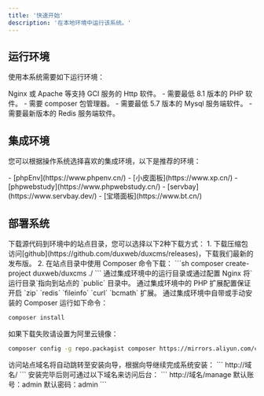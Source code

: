 ```yaml
---
title: '快速开始'
description: '在本地环境中运行该系统。'
---
```


## 运行环境

使用本系统需要如下运行环境：


<AccordionGroup>
  <Accordion icon="spider-web" title="Web服务">
    Nginx 或 Apache 等支持 GCI 服务的 Http 软件。
  </Accordion>
  <Accordion icon="php" title="PHP">
    - 需要最低 8.1 版本的 PHP 软件。
    - 需要 composer 包管理器。
  </Accordion>
  <Accordion icon="database" title="数据库">
    - 需要最低 5.7 版本的 Mysql 服务端软件。
    - 需要最新版本的 Redis 服务端软件。
  </Accordion>
</AccordionGroup>

## 集成环境

您可以根据操作系统选择喜欢的集成环境，以下是推荐的环境：

<AccordionGroup>
  <Accordion icon="github" title="Windows">
    - [phpEnv](https://www.phpenv.cn/)
    - [小皮面板](https://www.xp.cn/)
  </Accordion>
  <Accordion icon="rectangle-terminal" title="MacOS">
    - [phpwebstudy](https://www.phpwebstudy.cn/)
    - [servbay](https://www.servbay.dev/)
  </Accordion>
  <Accordion icon="rectangle-terminal" title="Linux">
    - [宝塔面板](https://www.bt.cn/)
  </Accordion>
</AccordionGroup>

## 部署系统

<AccordionGroup>

<Accordion icon="download" title="下载源代码">
  下载源代码到环境中的站点目录，您可以选择以下2种下载方式：
  1. 下载压缩包
  访问[github](https://github.com/duxweb/duxcms/releases)，下载我们最新的发布版。
  2. 在站点目录中使用 Composer 命令下载：
  ```sh
  composer create-project duxweb/duxcms ./
  ```
</Accordion>
<Accordion icon="gear" title="设置运行目录">
  通过集成环境中的运行目录或通过配置 Nginx 将`运行目录`指向到站点的 `public` 目录中。
</Accordion>
<Accordion icon="expand" title="检查扩展">
  通过集成环境中的 PHP 扩展配置保证开启 `zip` `redis` `fileinfo` `curl` `bcmath` 扩展。
</Accordion>
<Accordion icon="bolt" title="安装依赖">
  通过集成环境中自带或手动安装的 Composer 运行如下命令：

  ```sh
  composer install
  ```

  如果下载失败请设置为阿里云镜像：

  ```sh
  composer config -g repo.packagist composer https://mirrors.aliyun.com/composer/
  ```
</Accordion>
<Accordion icon="wand-magic" title="安装向导">
  访问站点域名将自动跳转至安装向导，根据向导继续完成系统安装：
  ```
  http://域名/
  ```
</Accordion>
<Accordion icon="lock" title="访问后台">
  安装完毕后则可通过以下域名来访问后台：
  ```
  http://域名/manage
  默认账号：admin
  默认密码：admin
  ```
</Accordion>

</AccordionGroup>
